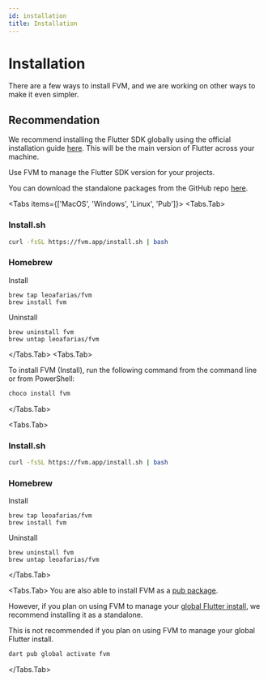 ```yaml
---
id: installation
title: Installation
---
```



# Installation

There are a few ways to install FVM, and we are working on other ways to make it even simpler.

## Recommendation

We recommend installing the Flutter SDK globally using the official installation guide [here](https://docs.flutter.dev/get-started/install). This will be the main version of Flutter across your machine.

Use FVM to manage the Flutter SDK version for your projects.

You can download the standalone packages from the GitHub repo [here](https://github.com/leoafarias/fvm/releases).

<Tabs items={['MacOS', 'Windows', 'Linux', 'Pub']}>
  <Tabs.Tab>
### Install.sh

```bash
curl -fsSL https://fvm.app/install.sh | bash
```

### Homebrew

Install

```
brew tap leoafarias/fvm
brew install fvm
```

Uninstall

```
brew uninstall fvm
brew untap leoafarias/fvm
```

  </Tabs.Tab>
  <Tabs.Tab>

To install FVM (Install), run the following command from the command line or from PowerShell:

```bash
choco install fvm
```

  </Tabs.Tab>

  <Tabs.Tab>
### Install.sh

```bash
curl -fsSL https://fvm.app/install.sh | bash
```

### Homebrew

Install

```
brew tap leoafarias/fvm
brew install fvm
```

Uninstall

```
brew uninstall fvm
brew untap leoafarias/fvm
```

</Tabs.Tab>

<Tabs.Tab>
You are also able to install FVM as a [pub package](https://pub.dev/packages/fvm).

However, if you plan on using FVM to manage your [global Flutter install](/docs/guides/global_version), we recommend installing it as a standalone.

<Callout type="warning">
  This is not recommended if you plan on using FVM to manage your global Flutter install.
</Callout>

```bash
dart pub global activate fvm
```

</Tabs.Tab>
</Tabs>